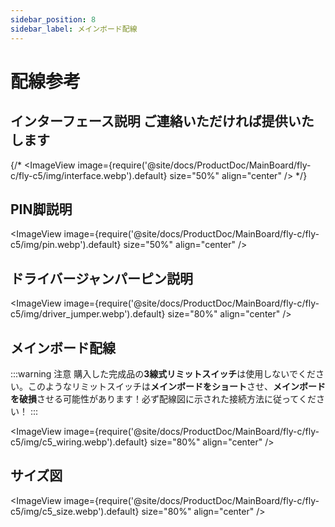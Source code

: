 ```yaml
---
sidebar_position: 8
sidebar_label: メインボード配線
---
```


# 配線参考

## インターフェース説明 ご連絡いただければ提供いたします
{/* <ImageView 
    image={require('@site/docs/ProductDoc/MainBoard/fly-c/fly-c5/img/interface.webp').default} 
    size="50%" 
    align="center" 
/> */}

## PIN脚説明

<ImageView 
    image={require('@site/docs/ProductDoc/MainBoard/fly-c/fly-c5/img/pin.webp').default} 
    size="50%" 
    align="center" 
/>

## ドライバージャンパーピン説明

<ImageView 
    image={require('@site/docs/ProductDoc/MainBoard/fly-c/fly-c5/img/driver_jumper.webp').default} 
    size="80%" 
    align="center" 
/>

## メインボード配線

:::warning 注意
購入した完成品の**3線式リミットスイッチ**は使用しないでください。このようなリミットスイッチは**メインボードをショート**させ、**メインボードを破損**させる可能性があります！必ず配線図に示された接続方法に従ってください！
:::

<ImageView 
    image={require('@site/docs/ProductDoc/MainBoard/fly-c/fly-c5/img/c5_wiring.webp').default} 
    size="80%" 
    align="center" 
/>

## サイズ図

<ImageView 
    image={require('@site/docs/ProductDoc/MainBoard/fly-c/fly-c5/img/c5_size.webp').default} 
    size="80%" 
    align="center" 
/>
